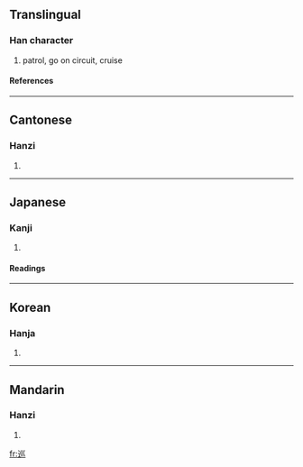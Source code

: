{{see|廵}}

==Translingual==
===Han character===
{{Han char|rn=47|rad=巛|as=04|sn=7|four=3230<sub>3</sub>|canj=卜女女女 (YVVV)}}
# patrol, go on circuit, cruise
====References====
{{Han ref|kx=0324.110|dkj=08680|dj=0624.170|hdz=63817.090|uh=5DE1|ud=24033|bh=A8B5|bd=43189}}
----
==Cantonese==
===Hanzi===
{{yue-hanzi|jyut=|y=cheun4}}
# {{defn|Cantonese}}
----
==Japanese==
===Kanji===
{{ja-kanji|grade=|rs=巛04}}
# {{defn|Japanese}} 
====Readings====
{{ja-readings|on=[[じゅん]] (jun)|kun=[[めぐる]] (meguru)}}
----
==Korean==
===Hanja===
{{ko-hanja|hangeul=순|rv=sun|mr=sun}}
# {{defn|Korean}}
----
==Mandarin==
===Hanzi===
{{cmn-hanzi|pin=[[xún]] (xun2)|wg=hsün<sup>2</sup>}}
# {{defn|Mandarin}}

[[fr:巡]]